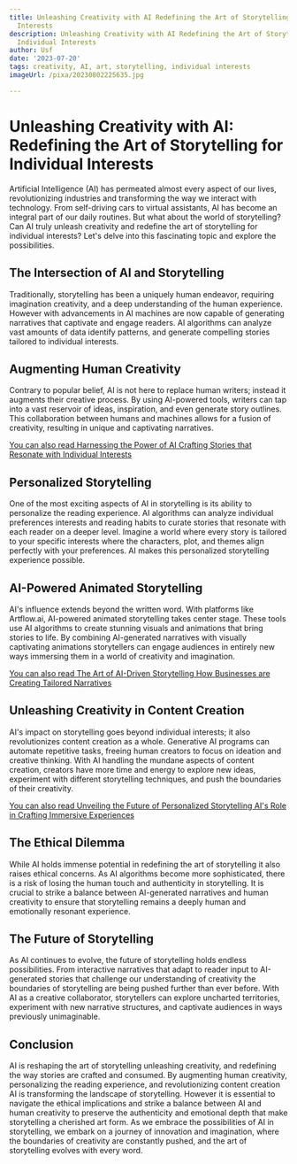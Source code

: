 ```yaml
---
title: Unleashing Creativity with AI Redefining the Art of Storytelling for Individual
  Interests
description: Unleashing Creativity with AI Redefining the Art of Storytelling for
  Individual Interests
author: Usf
date: '2023-07-20'
tags: creativity, AI, art, storytelling, individual interests
imageUrl: /pixa/20230802225635.jpg

---
```

# Unleashing Creativity with AI: Redefining the Art of Storytelling for Individual Interests

Artificial Intelligence (AI) has permeated almost every aspect of our lives, revolutionizing industries and transforming the way we interact  with technology. From self-driving cars to virtual assistants, AI has become an integral part of our daily routines. But what about the world  of storytelling? Can AI truly unleash creativity and redefine the art of storytelling for  individual interests? Let's delve into this fascinating  topic and explore  the possibilities.

## The Intersection of AI and  Storytelling

Traditionally, storytelling has been  a uniquely  human endeavor, requiring imagination creativity, and a deep understanding of the  human experience. However with advancements in AI machines are now capable of generating narratives that captivate and engage readers. AI algorithms can  analyze vast  amounts of data identify patterns, and generate compelling stories tailored to individual interests.

##  Augmenting Human Creativity

Contrary to popular  belief, AI is not here  to replace human writers; instead it augments their creative process.  By using AI-powered tools, writers can tap into a  vast reservoir of ideas,  inspiration, and even generate story outlines. This collaboration between humans  and machines  allows for a fusion of creativity, resulting in unique and  captivating narratives.

[You can also read Harnessing  the Power of AI Crafting Stories that Resonate with Individual Interests](Harnessing%20the%20Power%20of%20AI%20Crafting%20Stories%20that%20Resonate%20with%20Individual%20Interests)


##  Personalized Storytelling

One of the most exciting aspects of AI in storytelling is its ability to personalize the reading experience. AI algorithms can analyze  individual preferences interests and reading habits to curate stories that resonate with each reader on a deeper level. Imagine a world where every  story is tailored to your  specific interests where the characters, plot, and themes align perfectly with your  preferences. AI makes this personalized storytelling experience possible.

## AI-Powered Animated  Storytelling

AI's influence extends beyond the written word. With  platforms like Artflow.ai, AI-powered animated storytelling takes  center stage. These tools use AI algorithms to create stunning visuals and animations that bring stories to life. By  combining AI-generated narratives with visually captivating animations  storytellers can engage audiences in entirely new ways immersing them in a world of creativity and imagination.

[You can also read The Art  of AI-Driven Storytelling How Businesses are Creating Tailored Narratives](The%20Art%20of%20AI-Driven%20Storytelling%20How%20Businesses%20are%20Creating%20Tailored%20Narratives)


## Unleashing Creativity in Content Creation

AI's impact on storytelling goes beyond individual interests; it also revolutionizes content  creation  as a whole. Generative AI programs can automate repetitive tasks, freeing human creators to focus on ideation and creative thinking. With  AI handling the mundane aspects of content creation, creators have more time and energy to explore  new ideas, experiment with different storytelling techniques, and push the boundaries of their  creativity.

[You can also read Unveiling the Future of Personalized Storytelling AI's Role in Crafting Immersive Experiences](Unveiling%20the%20Future%20of%20Personalized%20Storytelling%20AI%27s%20Role%20in%20Crafting%20Immersive%20Experiences)


## The Ethical Dilemma

While AI holds immense potential  in redefining the art of storytelling it also raises  ethical concerns. As AI algorithms become  more  sophisticated, there is a risk of losing  the  human touch and authenticity in storytelling. It is crucial  to strike a balance between AI-generated narratives and human creativity to ensure that storytelling  remains a deeply human and emotionally resonant experience.

## The Future of Storytelling

As AI  continues to evolve, the future of storytelling holds endless possibilities. From interactive  narratives  that adapt to reader input to AI-generated stories that challenge  our understanding of creativity the boundaries  of storytelling are being pushed further than ever before. With AI  as  a creative collaborator, storytellers can explore uncharted territories, experiment with new narrative structures, and captivate audiences in ways previously unimaginable.

## Conclusion

AI  is  reshaping the art of storytelling unleashing creativity, and redefining the way stories are crafted and consumed. By augmenting human creativity, personalizing  the reading experience, and revolutionizing content creation  AI  is transforming the landscape of  storytelling. However it is essential to navigate the ethical implications and strike a balance between  AI and human creativity to preserve the authenticity and emotional depth that make  storytelling a  cherished art  form. As we embrace the possibilities of AI  in storytelling, we  embark on a journey of innovation and imagination, where the boundaries  of creativity are constantly  pushed, and the art  of storytelling evolves with every word.